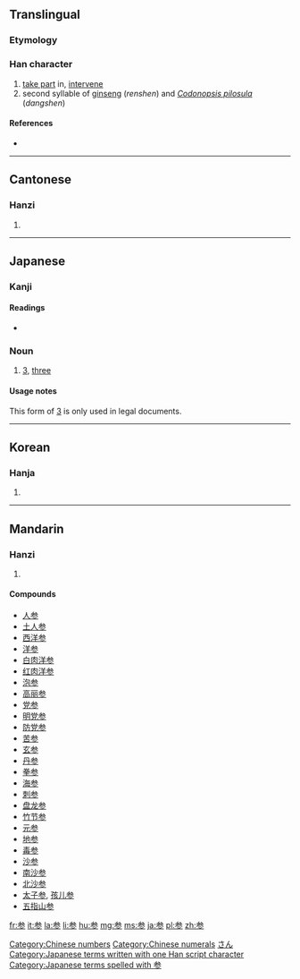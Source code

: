 {{also|參|叁|薓}}
==Translingual==
{{stroke order|strokes=8}}

===Etymology===
{{Han simp|參}}

===Han character===
{{Han char|rn=28|rad=厶|as=06|sn=8|four=|canj=戈大竹竹竹 (IKHHH)|ids=⿱⿱[[厶]][[大]][[彡]]}}

# [[take part]] in, [[intervene]]
# second syllable of [[ginseng]] (''renshen'') and ''[[Codonopsis pilosula]]'' (''dangshen'')

====References====
* {{Han ref|kx=0164.211|dkj=03090|hdz=10386.150|uh=53C2|ud=21442}}

[[Category:Chinese numbers]]
[[Category:Chinese numerals]]
----

==Cantonese==

===Hanzi===
{{yue-hanzi|jyut=[[caam1]], [[sam1]]|y=chaam1, sam1|tra=參}}

# {{defn|lang=yue|sort=厶06}}

----

==Japanese==

===Kanji===
{{ja-kanji|grade=4|rs=厶06}}

====Readings====
* {{ja-readings|on=[[さん]] (san), [[しん]] (shin)|kun=[[まいる]] (mairu), [[まじわる]] (majiwaru), [[みつ]] (mitsu)}}

===Noun===
{{ja-noun|k|hira=さん|rom=san}} 

# {{context|legal|lang=ja|skey=さん}} [[3]], [[three]]

====Usage notes====
This form of [[3]] is only used in legal documents.

[[Category:Japanese numbers|さん]]
[[Category:Japanese terms written with one Han script character]]
[[Category:Japanese terms spelled with 参]]
----

==Korean==

===Hanja===
{{ko-hanja|hangeul=[[삼]], [[참]]|rv=sam, cham|mr=sam, ch'am}}

# {{defn|lang=ko|sort=厶06}}

----

==Mandarin==

===Hanzi===
{{cmn-hanzi|tra=參|pin=[[cān]] ([[can1]]), [[shēn]] ([[shen1]])|wg=ts'an<sup>1</sup>}}

# {{defn|lang=cmn|sort=厶06}}

====Compounds====

* [[人参]]
* [[土人参]]
* [[西洋参]]
* [[洋参]]
* [[白肉洋参]]
* [[红肉洋参]]
* [[泡参]]
* [[高丽参]]
* [[党参]]
* [[明党参]]
* [[防党参]]
* [[苦参]]
* [[玄参]]
* [[丹参]]
* [[拳参]]
* [[海参]]
* [[刺参]]
* [[盘龙参]]
* [[竹节参]]
* [[元参]]
* [[地参]]
* [[毒参]]
* [[沙参]]
* [[南沙参]]
* [[北沙参]]
* [[太子参]], [[孩儿参]]
* [[五指山参]]

[[fr:参]]
[[it:参]]
[[la:参]]
[[li:参]]
[[hu:参]]
[[mg:参]]
[[ms:参]]
[[ja:参]]
[[pl:参]]
[[zh:参]]